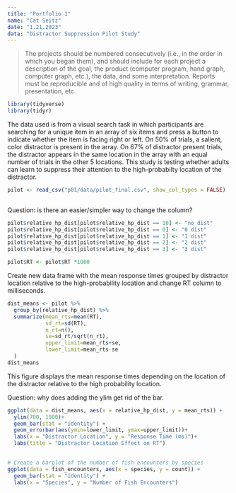 ```yaml
---
title: "Portfolio 1"
name: "Cat Seitz"
date: "1.21.2023"
data: "Distractor Suppression Pilot Study"
---
```


> The projects should be numbered consecutively (i.e., in the order in which you began them), and should include for each project a description of the goal, the product (computer program, hand graph, computer graph, etc.), the data, and some interpretation. Reports must be reproducible and of high quality in terms of writing, grammar, presentation, etc.

```r
library(tidyverse) 
library(tidyr)
```

The data used is from a visual search task in which participants are searching for a unique item in an array of six items and press a button to indicate whether the item is facing right or left. On 50% of trials, a salient, color distractor is present in the array. On 67% of distractor present trials, the distractor appears in the same location in the array with an equal number of trials in the other 5 locations. This study is testing whether adults can learn to suppress their attention to the high-probabilty location of the distractor. 

```r

pilot <- read_csv("p01/data/pilot_final.csv", show_col_types = FALSE)
  
```
Question: is there an easier/simpler way to change the column?

```r
pilot$relative_hp_dist[pilot$relative_hp_dist == 10] <- "no dist"
pilot$relative_hp_dist[pilot$relative_hp_dist == 0] <- "0 dist"
pilot$relative_hp_dist[pilot$relative_hp_dist == 1] <- "1 dist"
pilot$relative_hp_dist[pilot$relative_hp_dist == 2] <- "2 dist"
pilot$relative_hp_dist[pilot$relative_hp_dist == 3] <- "3 dist"

pilot$RT <- pilot$RT *1000
```

Create new data frame with the mean response times grouped by distractor location relative to the high-probability location and change RT column to milliseconds. 

```r

dist_means <- pilot %>%
  group_by(relative_hp_dist) %>%
  summarize(mean_rts=mean(RT),
            sd_rt=sd(RT),
            n_rt=n(),
            se=sd_rt/sqrt(n_rt),
            upper_limit=mean_rts+se,
            lower_limit=mean_rts-se
  )
dist_means

```

This figure displays the mean response times depending on the location of the distractor relative to the high probability location.

Question: why does adding the ylim get rid of the bar. 

```r
ggplot(data = dist_means, aes(x = relative_hp_dist, y = mean_rts)) +
  ylim(700, 1000)+
  geom_bar(stat = "identity") +
  geom_errorbar(aes(ymin=lower_limit, ymax=upper_limit))+
  labs(x = "Distractor Location", y = "Response Time (ms)")+
  labs(title = "Distractor Location Effect on RT")
  
```


```r
# Create a barplot of the number of fish encounters by species
ggplot(data = fish_encounters, aes(x = species, y = count)) +
  geom_bar(stat = "identity") +
  labs(x = "Species", y = "Number of Fish Encounters")
  
```

